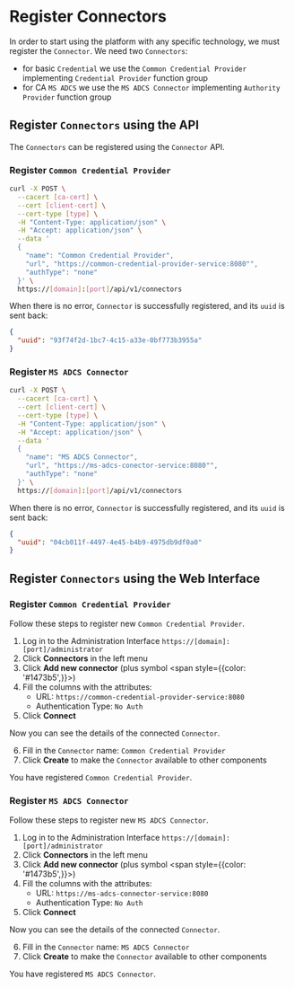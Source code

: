 # Register Connectors


In order to start using the platform with any specific technology, we must register the `Connector`.
We need two `Connectors`:
- for basic `Credential` we use the `Common Credential Provider` implementing `Credential Provider` function group
- for CA `MS ADCS` we use the `MS ADCS Connector` implementing `Authority Provider` function group

## Register `Connectors` using the API

The `Connectors` can be registered using the `Connector` API.

### Register `Common Credential Provider`

```bash
curl -X POST \
  --cacert [ca-cert] \
  --cert [client-cert] \
  --cert-type [type] \
  -H "Content-Type: application/json" \
  -H "Accept: application/json" \
  --data '
  {
    "name": "Common Credential Provider",
    "url", "https://common-credential-provider-service:8080"",
    "authType": "none"
  }' \
  https://[domain]:[port]/api/v1/connectors
```

When there is no error, `Connector` is successfully registered, and its `uuid` is sent back:
```json
{
  "uuid": "93f74f2d-1bc7-4c15-a33e-0bf773b3955a"
}
```

### Register `MS ADCS Connector`

```bash
curl -X POST \
  --cacert [ca-cert] \
  --cert [client-cert] \
  --cert-type [type] \
  -H "Content-Type: application/json" \
  -H "Accept: application/json" \
  --data '
  {
    "name": "MS ADCS Connector",
    "url", "https://ms-adcs-conector-service:8080"",
    "authType": "none"
  }' \
  https://[domain]:[port]/api/v1/connectors
```

When there is no error, `Connector` is successfully registered, and its `uuid` is sent back:
```json
{
  "uuid": "04cb011f-4497-4e45-b4b9-4975db9df0a0"
}
```

## Register `Connectors` using the Web Interface

### Register `Common Credential Provider`

Follow these steps to register new `Common Credential Provider`.

1. Log in to the Administration Interface `https://[domain]:[port]/administrator`
2. Click **Connectors** in the left menu
3. Click **Add new connector** (plus symbol <span style={{color: '#1473b5',}}><FontAwesomeIcon icon={faPlus} /></span>)
4. Fill the columns with the attributes:
   - URL: `https://common-credential-provider-service:8080`
   - Authentication Type: `No Auth`
5. Click **Connect**

Now you can see the details of the connected `Connector`.

6. Fill in the `Connector` name: `Common Credential Provider`
7. Click **Create** to make the `Connector` available to other components

You have registered `Common Credential Provider`.

### Register `MS ADCS Connector`

Follow these steps to register new `MS ADCS Connector`. 

1. Log in to the Administration Interface `https://[domain]:[port]/administrator`
2. Click **Connectors** in the left menu
3. Click **Add new connector** (plus symbol <span style={{color: '#1473b5',}}><FontAwesomeIcon icon={faPlus} /></span>)
4. Fill the columns with the attributes:
    - URL: `https://ms-adcs-connector-service:8080`
    - Authentication Type: `No Auth`
5. Click **Connect**  

Now you can see the details of the connected `Connector`. 

6. Fill in the `Connector` name: `MS ADCS Connector`
7. Click **Create** to make the `Connector` available to other components

You have registered `MS ADCS Connector`. 

